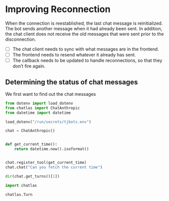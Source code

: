 # Improving Reconnection

When the connection is reestablished, the last chat message is reinitialized. The bot sends another message when it had already been sent. In addition, the chat client does not receive the old messages that were sent prior to the disconnection.

- [ ] The chat client needs to sync with what messages are in the frontend.
- [ ] The frontend needs to resend whatever it already has sent.
- [ ] The callback needs to be updated to handle reconnections, so that they don't fire again. 

## Determining the status of chat messages 

We first want to find out the chat messages 

```python
from dotenv import load_dotenv
from chatlas import ChatAnthropic
from datetime import datetime

load_dotenv("/run/secrets/tjbots.env")

chat = ChatAnthropic()


def get_current_time():
    return datetime.now().isoformat()


chat.register_tool(get_current_time)
chat.chat("Can you fetch the current time")

```


```python
dir(chat.get_turns()[1])
```

```python
import chatlas

chatlas.Turn
```